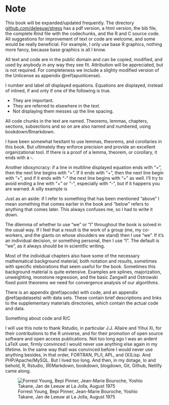 


# Note {.unnumbered}

This book will be expanded/updated frequently. The directory
[github.com/deleeuw/stress](https://github.com/deleeuw/stress)
has a pdf version, a html version, the bib file,  the complete Rmd 
file with the codechunks, and the R and C source code. All suggestions for improvement
of text or code are welcome, and some would be really beneficial. For
example, I only use base R graphics, nothing more fancy, because base
graphics is all I know.

All text and code are in the public domain and can be copied, modified,
and used by anybody in any way they see fit. Attribution will be
appreciated, but is not required. For completeness we include a slighty
modified version of the Unlicense as appendix \@ref(apunlicense).

I number and label *all* displayed equations. Equations are displayed,
instead of inlined, if and only if one of the following is true.

-   They are important.
-   They are referred to elsewhere in the text.
-   Not displaying them messes up the line spacing.

All code chunks in the text are named. Theorems, lemmas, chapters,
sections, subsections and so on are also named and numbered, using
bookdown/Rmarkdown.

I have been somewhat hesitant to use lemmas, theorems, and corollaries
in this book. But ultimately they enforce precision and provide an excellent organizational tool. If there is a proof of a lemma, theorem, or corollary, it
ends with a $\square$.

Another idiosyncracy: if a line in multiline displayed equation ends
with "=", then the next line begins with "=". If it ends with "+", then
the next line begin with "+", and if it ends with "-" the next line
begins with "+" as well. I'll try to avoid ending a line with "+" or
"-", especially with "-", but if it happens you are warned. A silly
example is

```{=tex}
\begin{align}
&(x+y)^2-\\
&+4x=\\
&=x^2+y^2-2x=\\
&=(x-y)^2\geq\\
&\geq 0.
\end{align}
```
Just as an aside: if I refer to something that has been mentioned
"above" I mean something that comes earlier in the book and "below"
refers to anything that comes later. This always confuses me, so I had
to write it down.

The dilemma of whether to use "we" or "I" throughout the book is solved
in the usual way. If I feel that a result is the work of a group (me, my
co-workers, and the giants on whose shoulders we stand) then I use "we".
If it's an individual decision, or something personal, then I use "I".
The default is "we", as it always should be in scientific writing.

Most of the individual chapters also have some of the necessary mathematical background material, both notation and results, sometimes with specific eleborations that seem useful for the book. Sometimes this background material is quite extensive. Examples are splines, majorization, unweighting, monotone
regression, and the basic Zangwill and Ostrowski fixed point theorems we need for convergence analysis of our algorithms.

There is an appendix \@ref(apcode) with code, and an appendix
\@ref(apdatasets) with data sets. These contain brief descriptions and links to the supplementary materials directories, which contain the actual code and data.

Something about code and R/C

I will use this note to thank Rstudio, in particular J.J. Allaire and
Yihui Xi, for their contributions to the R universe, and for their
promotion of open source software and open access publications. Not too
long ago I was an ardent LaTeX user, firmly convinced I would never use
anything else again in my lifetime. In the same way thatI was convinced before I would never use anything besides, in that order,
FORTRAN, PL/I, APL, and (X)Lisp. And PHP/Apache/MySQL. But I lived too long. And then, in my dotage, lo and behold, R, Rstudio, (R)Markdown, bookdown, blogdown, Git, Github, Netlify came along.

![Forrest Young, Bepi Pinner, Jean-Marie Bouroche, Yoshio Takane, Jan de Leeuw at La Jolla, August 1975](graphics/lajolla_08_75.png)

